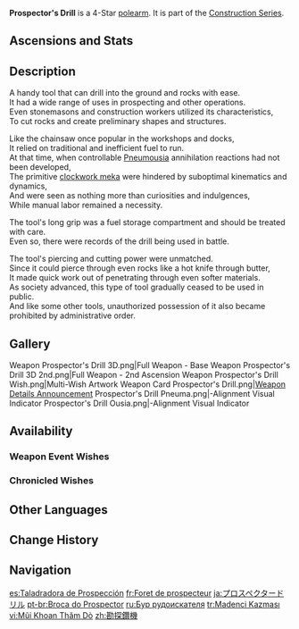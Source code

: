 {{Weapon Infobox
|title          = Pro&shy;spect&shy;or's Drill
|id             = 13427
|image          =  <gallery>
Weapon Prospector's Drill.png|Base
Weapon Prospector's Drill 2nd.png|2nd Ascension
</gallery>
|type           = Polearm
|quality        = 4
|base_atk       = 44
|2nd_stat_type  = ATK
|2nd_stat       = 6%
|series         = Construction
|releaseDate    = 2023-10-17
|obtain         = Weapon Event Wishes
|passive        = Masons' Ditty
|effect         = When the wielder is [[heal]]ed or heals others, they will gain a Unity's Symbol that lasts 30s, up to a maximum of 3 Symbols. When using their [[Elemental Skill]] or [[Elemental Burst|Burst]], all Symbols will be consumed and the Struggle effect will be granted for 10s. For each Symbol consumed, gain (var1)% [[ATK]] and (var2)% All [[Elemental DMG Bonus]]. The Struggle effect can be triggered once every 15s, and Symbols can be gained even when the character is not on the field.
|eff_rank1_var1 = 3
|eff_rank2_var1 = 4
|eff_rank3_var1 = 5
|eff_rank4_var1 = 6
|eff_rank5_var1 = 7
|eff_rank1_var2 = 7
|eff_rank2_var2 = 8.5
|eff_rank3_var2 = 10
|eff_rank4_var2 = 11.5
|eff_rank5_var2 = 13
|eff_att1       = ATK
|eff_att2       = Elemental DMG Bonus
}}
{{Description|A long-handled drill that you can rarely find nowadays. It was often used in delving and in carving stones.}}
'''Prospector's Drill''' is a 4-Star [[polearm]]. It is part of the [[Construction Series]].

==Ascensions and Stats==
{{Weapon Ascensions and Stats
|ascendMat1 = Fragment of an Ancient Chord
|ascendMat2 = Chapter of an Ancient Chord
|ascendMat3 = Movement of an Ancient Chord
|ascendMat4 = Echo of an Ancient Chord
|bossMat1   = Old Operative's Pocket Watch
|bossMat2   = Operative's Standard Pocket Watch
|bossMat3   = Operative's Constancy
|commonMat1 = Meshing Gear
|commonMat2 = Mechanical Spur Gear
|commonMat3 = Artificed Dynamic Gear
}}

==Description==
A handy tool that can drill into the ground and rocks with ease.<br>
It had a wide range of uses in prospecting and other operations.<br>
Even stonemasons and construction workers utilized its characteristics,<br>
To cut rocks and create preliminary shapes and structures.

Like the chainsaw once popular in the workshops and docks,<br>
It relied on traditional and inefficient fuel to run.<br>
At that time, when controllable [[Pneumousia]] annihilation reactions had not been developed,<br>
The primitive [[clockwork meka]] were hindered by suboptimal kinematics and dynamics,<br>
And were seen as nothing more than curiosities and indulgences,<br>
While manual labor remained a necessity.

The tool's long grip was a fuel storage compartment and should be treated with care.<br>
Even so, there were records of the drill being used in battle.

The tool's piercing and cutting power were unmatched.<br>
Since it could pierce through even rocks like a hot knife through butter,<br>
It made quick work out of penetrating through even softer materials.<br>
As society advanced, this type of tool gradually ceased to be used in public.<br>
And like some other tools, unauthorized possession of it also became prohibited by administrative order.
<!--
==Lore==
-->

==Gallery==
<gallery>
Weapon Prospector's Drill 3D.png|Full Weapon - Base
Weapon Prospector's Drill 3D 2nd.png|Full Weapon - 2nd Ascension
Weapon Prospector's Drill Wish.png|Multi-Wish Artwork
Weapon Card Prospector's Drill.png|[https://www.hoyolab.com/article/22269177 Weapon Details Announcement]
Prospector's Drill Pneuma.png|{{Pneuma}}-Alignment Visual Indicator
Prospector's Drill Ousia.png|{{Ousia}}-Alignment Visual Indicator
</gallery>

==Availability==
===Weapon Event Wishes===
{{Featured}}

===Chronicled Wishes===
{{Featured|chronicled=1}}

==Other Languages==
{{Other Languages
|1_en     = Prospector's Drill
|1_zhs    = 勘探钻机
|1_zhs_rm = Kāntàn Zuànjī
|1_zht    = 勘探鑽機
|1_zht_rm = Kāntàn Zuànjī
|1_zh_tl  = Prospecting Drill
|1_ja     = プロスペクタードリル
|1_ja_rm  = Purosupekutaa Doriru
|1_ja_tl  = Prospector Drill
|1_ko     = 탐사용 드릴
|1_ko_tl  = 
|1_es     = Taladradora de Prospección
|1_es_tl  = Prospecting Drill
|1_fr     = Foret de prospecteur
|1_fr_tl  = Prospector's Drill
|1_ru     = Бур рудоискателя
|1_ru_tl  = Prospector's Drill
|1_th     = Prospector's Drill
|1_vi     = Mũi Khoan Thăm Dò
|1_vi_tl  = 
|1_de     = Erkundungsbohrer
|1_de_tl  = Exploration-Drill
|1_id     = Prospector's Drill
|1_pt     = Broca do Prospector
|1_pt_tl  = 
|1_tr     = Madenci Kazmasi
|1_tr_tl  = Miner Pickaxe
|1_it     = Trivella mineraria
|1_it_tl  = Mining Drill
|2_en     = Masons' Ditty
|2_zhs    = 石匠号子
|2_zhs_rm = Shíjiàng Hàozi
|2_zht    = 石匠號子
|2_zht_rm = Shíjiàng Hàozi
|2_zh_tl  = 
|2_ja     = 石工の唄
|2_ja_rm  = Ishiku no Uta{{Assumed}}
|2_ja_tl  = 
|2_ko     = 석공<->의 노래
|2_ko_tl  = 
|2_es     = Saloma de los canteros
|2_es_tl  = Masons' Shanty
|2_fr     = Chant-maçon
|2_fr_tl  = Mason Song
|2_ru     = Запевка каменщиков
|2_ru_tl  = Masons' Singing
|2_th     = Masons' Ditty
|2_vi     = Khúc Ca Thợ Đẽo Đá
|2_vi_tl  = 
|2_de     = Steinmetzlied
|2_de_tl  = Mason Song
|2_id     = Masons' Ditty
|2_pt     = Canção do Pedreiro
|2_pt_tl  = 
|2_tr     = Duvarcı Şarkısı
|2_tr_tl  = 
|2_it     = Canto dei muratori
|2_it_tl  = Masons' Shanty
}}

==Change History==
{{Change History|4.1}}

==Navigation==
{{Weapons by Series Navbox|Construction}}
{{Weapon Navbox|Polearms}}

[[es:Taladradora de Prospección]]
[[fr:Foret de prospecteur]]
[[ja:プロスペクタードリル]]
[[pt-br:Broca do Prospector]]
[[ru:Бур рудоискателя]]
[[tr:Madenci Kazması]]
[[vi:Mũi Khoan Thăm Dò]]
[[zh:勘探鑽機]]
